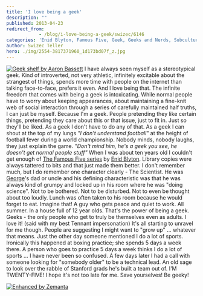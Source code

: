 ```yaml
---
title: 'I love being a geek'
description: ""
published: 2013-04-23
redirect_from: 
            - /blog/i-love-being-a-geek/swizec/6146
categories: 'Enid Blyton, Famous Five, Geek, Geeks and Nerds, Subcultures, Uncategorized'
author: Swizec Teller
hero: ./img/2554-3817371960_1d173bd07f_z.jpg
---
```

[![Geek shelf by Aaron Bassett](./img/2554-3817371960_1d173bd07f_z.jpg "Geek shelf by Aaron Bassett")](http://www.flickr.com/photos/aaronbassett/3817371960/) I have always seen myself as a stereotypical geek. Kind of introverted, not very athletic, infinitely excitable about the strangest of things, spends more time with people on the internet than talking face-to-face, prefers it even. And I love being that. The infinite freedom that comes with being a geek is intoxicating. While normal people have to worry about keeping appearances, about maintaining a fine-knit web of social interaction through a series of carefully maintained half truths, I can just be myself. Because I'm a geek. People pretending they like certain things, pretending they care about this or that issue, just to fit in. Just so they'll be liked. As a geek I don't have to do any of that. As a geek I can shout at the top of my lungs _"I don't understand football"_ at the height of football fever during a world championship. Nobody minds, nobody laughs, they just explain the game. _"Don't mind him, he's a geek you see, he doesn't get normal people stuff"_ When I was about ten years old I couldn't get enough of [The Famous Five series](http://www.amazon.com/Five-Treasure-Island-Famous/dp/0340796146%3FSubscriptionId%3D0G81C5DAZ03ZR9WH9X82%26tag%3Dageewitahat-20%26linkCode%3Dxm2%26camp%3D2025%26creative%3D165953%26creativeASIN%3D0340796146 "Five on a Treasure Island (Famous Five)") by [Enid Blyton](http://www.enidblytonsociety.co.uk "Enid Blyton"). Library copies were always tattered to bits and that just made them better. I don't remember much, but I do remember one character clearly - The Scientist. He was [George](http://en.wikipedia.org/wiki/George_Kirrin "George Kirrin")'s dad or uncle and his defining characteristic was that he was always kind of grumpy and locked up in his room where he was "doing science". Not to be bothered. Not to be disturbed. Not to even be thought about too loudly. Lunch was often taken to his room because he would forget to eat. Imagine that! A guy who gets peace and quiet to work. All summer. In a house full of 12 year olds. That's the power of being a geek. Geeks - the only people who get to truly be themselves even as adults. I love it! (said with my best Tennant impersonation) It's all starting to unravel for me though. People are suggesting I might want to "grow up" ... whatever that means. Just the other day someone mentioned I do a lot of sports. Ironically this happened at boxing practice; she spends 5 days a week there. A person who goes to practice 5 days a week thinks I do a lot of sports ... I have never been so confused. A few days later I had a call with someone looking for "somebody older" to be a technical lead. An old sage to look over the rabble of Stanford grads he's built a team out of. I'M TWENTY-FIVE! I hope it's not too late for me. Save yourselves! Be geeky!

[![Enhanced by Zemanta](http://img.zemanta.com/zemified_e.png?x-id=438c823e-3724-451f-9fb5-14ac805cded3)](http://www.zemanta.com/?px "Enhanced by Zemanta")